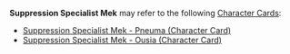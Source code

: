 {{Disambiguation}}
'''Suppression Specialist Mek''' may refer to the following [[Character Cards]]:
* [[Suppression Specialist Mek - Pneuma (Character Card)]]
* [[Suppression Specialist Mek - Ousia (Character Card)]]